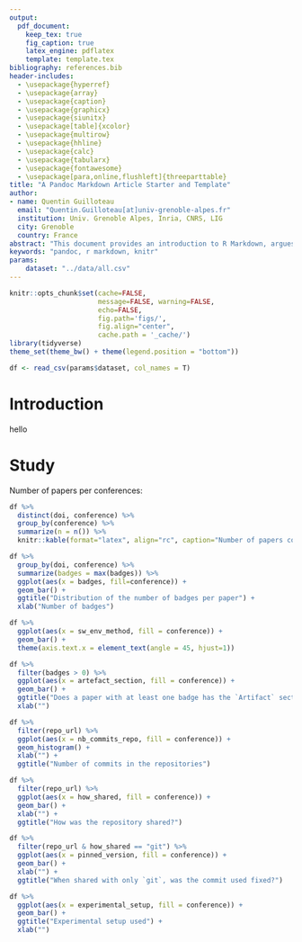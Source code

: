 ```yaml
---
output:
  pdf_document:
    keep_tex: true
    fig_caption: true
    latex_engine: pdflatex
    template: template.tex
bibliography: references.bib
header-includes:
  - \usepackage{hyperref}
  - \usepackage{array}
  - \usepackage{caption}
  - \usepackage{graphicx}
  - \usepackage{siunitx}
  - \usepackage[table]{xcolor}
  - \usepackage{multirow}
  - \usepackage{hhline}
  - \usepackage{calc}
  - \usepackage{tabularx}
  - \usepackage{fontawesome}
  - \usepackage[para,online,flushleft]{threeparttable}
title: "A Pandoc Markdown Article Starter and Template"
author:
- name: Quentin Guilloteau
  email: "Quentin.Guilloteau[at]univ-grenoble-alpes.fr"
  institution: Univ. Grenoble Alpes, Inria, CNRS, LIG
  city: Grenoble
  country: France
abstract: "This document provides an introduction to R Markdown, argues for its benefits, and presents a sample manuscript template intended for an academic audience. I include basic syntax to R Markdown and a minimal working example of how the analysis itself can be conducted within R with the `knitr` package."
keywords: "pandoc, r markdown, knitr"
params:
    dataset: "../data/all.csv"
---
```


```r
knitr::opts_chunk$set(cache=FALSE,
                      message=FALSE, warning=FALSE,
                      echo=FALSE,
                      fig.path='figs/',
                      fig.align="center",
                      cache.path = '_cache/')
library(tidyverse)
theme_set(theme_bw() + theme(legend.position = "bottom"))

df <- read_csv(params$dataset, col_names = T)
```

# Introduction

hello

# Study


Number of papers per conferences:

```r
df %>%
  distinct(doi, conference) %>%
  group_by(conference) %>%
  summarize(n = n()) %>%
  knitr::kable(format="latex", align="rc", caption="Number of papers considered by conferences.", booktabs = TRUE)
```


```r
df %>%
  group_by(doi, conference) %>%
  summarize(badges = max(badges)) %>%
  ggplot(aes(x = badges, fill=conference)) +
  geom_bar() +
  ggtitle("Distribution of the number of badges per paper") +
  xlab("Number of badges")
```

```r
df %>%
  ggplot(aes(x = sw_env_method, fill = conference)) +
  geom_bar() + 
  theme(axis.text.x = element_text(angle = 45, hjust=1))
```


```r
df %>%
  filter(badges > 0) %>%
  ggplot(aes(x = artefact_section, fill = conference)) +
  geom_bar() +
  ggtitle("Does a paper with at least one badge has the `Artifact` section?") +
  xlab("")
```



```r
df %>%
  filter(repo_url) %>%
  ggplot(aes(x = nb_commits_repo, fill = conference)) +
  geom_histogram() +
  xlab("") +
  ggtitle("Number of commits in the repositories")
```

```r
df %>%
  filter(repo_url) %>%
  ggplot(aes(x = how_shared, fill = conference)) +
  geom_bar() +
  xlab("") +
  ggtitle("How was the repository shared?")
```
```r
df %>%
  filter(repo_url & how_shared == "git") %>%
  ggplot(aes(x = pinned_version, fill = conference)) +
  geom_bar() +
  xlab("") +
  ggtitle("When shared with only `git`, was the commit used fixed?")
```


```r
df %>%
  ggplot(aes(x = experimental_setup, fill = conference)) +
  geom_bar() +
  ggtitle("Experimental setup used") +
  xlab("")
```
